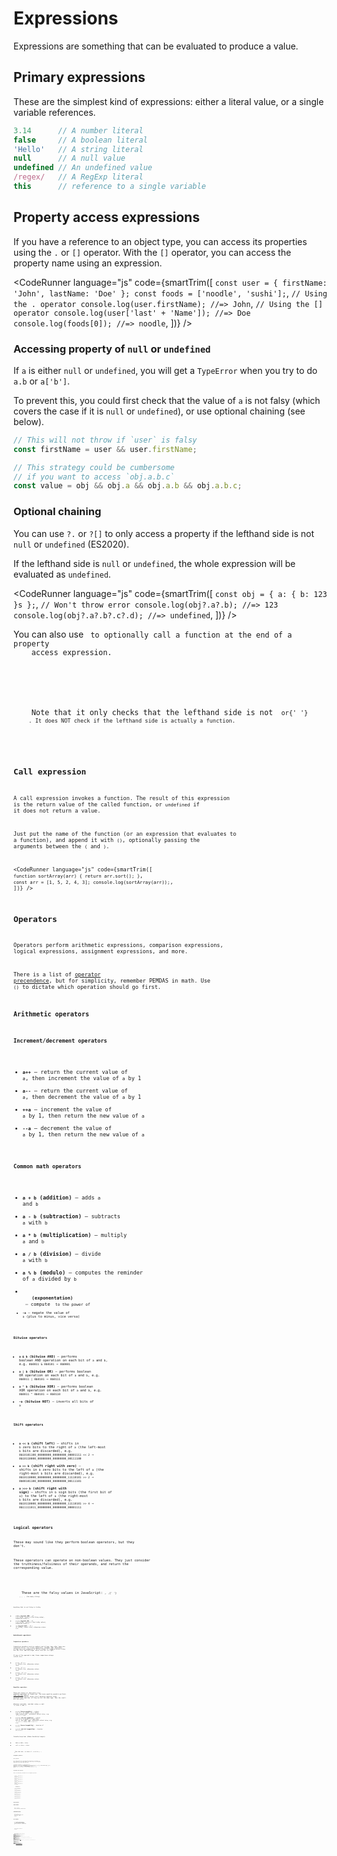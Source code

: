 
# Expressions

Expressions are something that can be evaluated to produce a value.

## Primary expressions

These are the simplest kind of expressions: either a literal value, or a single variable references.

<!-- prettier-ignore -->
```js
3.14      // A number literal
false     // A boolean literal
'Hello'   // A string literal
null      // A null value
undefined // An undefined value
/regex/   // A RegExp literal
this      // reference to a single variable
```

## Property access expressions

If you have a reference to an object type, you can access its properties using the `.` or `[]` operator. With the `[]` operator, you can access the property name using an expression.

<CodeRunner
  language="js"
  code={smartTrim([
    `
      const user = { firstName: 'John', lastName: 'Doe' };
      const foods = ['noodle', 'sushi'];
    `,
    `
      // Using the . operator
      console.log(user.firstName); //=> John
    `,
    `
      // Using the [] operator
      console.log(user['last' + 'Name']); //=> Doe
      console.log(foods[0]); //=> noodle
    `,
  ])}
/>

### Accessing property of `null` or `undefined`

If `a` is either `null` or `undefined`, you will get a `TypeError` when you try to do `a.b` or `a['b']`.

To prevent this, you could first check that the value of `a` is not falsy (which covers the case if it is `null` or `undefined`), or use optional chaining (see below).

```js
// This will not throw if `user` is falsy
const firstName = user && user.firstName;

// This strategy could be cumbersome
// if you want to access `obj.a.b.c`
const value = obj && obj.a && obj.a.b && obj.a.b.c;
```

### Optional chaining

You can use `?.` or `?[]` to only access a property if the lefthand side is not `null` or `undefined` (ES2020).

If the lefthand side is `null` or `undefined`, the whole expression will be evaluated as `undefined`.

<CodeRunner
  language="js"
  code={smartTrim([
    `
      const obj = {
        a: { b: 123 }s
      };
    `,
    `
      // Won't throw error
      console.log(obj?.a?.b); //=> 123
      console.log(obj?.a?.b?.c?.d); //=> undefined
    `,
  ])}
/>

<NoteBox>
  <p>
    You can also use <Code str="?.()" /> to optionally call a function at the end of a property
    access expression.
  </p>
  <p>
    Note that it only checks that the lefthand side is not <Code str="null" /> or{' '}
    <Code str="undefined" />. It does NOT check if the lefthand side is actually a function.
  </p>
</NoteBox>

## Call expression

A call expression invokes a function. The result of this expression is the return value of the called function, or `undefined` if it does not return a value.

Just put the name of the function (or an expression that evaluates to a function), and append it with `()`, optionally passing the arguments between the `(` and `)`.

<CodeRunner
  language="js"
  code={smartTrim([
    `
      function sortArray(arr) {
        return arr.sort();
      }
    `,
    `
      const arr = [1, 5, 2, 4, 3];
      console.log(sortArray(arr));
    `,
  ])}
/>

## Operators

Operators perform arithmetic expressions, comparison expressions, logical expressions, assignment expressions, and more.

There is a list of [operator precendence](https://developer.mozilla.org/en-US/docs/Web/JavaScript/Guide/Expressions_and_Operators#operator_precedence), but for simplicity, remember PEMDAS in math. Use `()` to dictate which operation should go first.

### Arithmetic operators

#### Increment/decrement operators

- **`a++`** &mdash; return the current value of `a`, then increment the value of `a` by 1
- **`a--`** &mdash; return the current value of `a`, then decrement the value of `a` by 1
- **`++a`** &mdash; increment the value of `a` by 1, then return the new value of `a`
- **`--a`** &mdash; decrement the value of `a` by 1, then return the new value of `a`

#### Common math operators

- **`a + b` (addition)** &mdash; adds `a` and `b`
- **`a - b` (subtraction)** &mdash; subtracts `a` with `b`
- **`a * b` (multiplication)** &mdash; multiply `a` and `b`
- **`a / b` (division)** &mdash; divide `a` with `b`
- **`a % b` (modulo)** &mdash; computes the reminder of `a` divided by `b`
- <b>
    <Code str="a ** b" /> (exponentation)
  </b> &mdash; compute <Code str="a" /> to the power of <Code str="b" />
- **`-a`** &mdash; negate the value of `a` (plus to minus, vice versa)

#### Bitwise operators

- **`a & b` (bitwise AND)** &mdash; performs boolean AND operation on each bit of `a` and `b`, e.g. `0b0011 & 0b0101` &rArr; `0b0001`
- **`a | b` (bitwise OR)** &mdash; performs boolean OR operation on each bit of `a` and `b`, e.g. `0b0011 | 0b0101` &rArr; `0b0111`
- **`a ^ b` (bitwise XOR)** &mdash; performs boolean XOR operation on each bit of `a` and `b`, e.g. `0b0011 ^ 0b0101` &rArr; `0b0110`
- **`~a` (bitwise NOT)** &mdash; inverts all bits of `a`

#### Shift operators

- **`a << b` (shift left)** &mdash; shifts in `b` zero bits to the right of `a` (the left-most `b` bits are discarded), e.g. `0b10101100_00000000_00000000_00001111 << 2` &rArr; `0b10110000_00000000_00000000_00111100`
- **`a >> b` (shift right with zero)** &mdash; shifts in `b` zero bits to the left of `a` (the right-most `b` bits are discarded), e.g. `0b10110000_00000000_00000000_11110101 >> 2` &rArr; `0b00101100_00000000_00000000_00111101`
- **`a >>> b` (shift right with sign)** &mdash; shifts in `b` sign bits (the first bit of `a`) to the left of `a` (the right-most `b` bits are discarded), e.g. `0b10110000_00000000_00000000_11110101 >> 4` &rArr; `0b11111011_00000000_00000000_00001111`

### Logical operators

These may sound like they perform boolean operators, but they don't.

These operators can operate on non-boolean values. They just consider the truthiness/<wbr/>falsiness of their operands, and return the corresponding value.

<NoteBox title="Falsy values">
  <p>
    These are the falsy values in JavaScript: <Code str="false" />, <Code str="undefined" />,{' '}
    <Code str="null" />, <Code str="0" />, <Code str="NaN" />, <Code str="''" /> (the empty string).
  </p>
  <p>Anything that is not falsy is truthy.</p>
</NoteBox>

- **`a && b` (logical AND)** &mdash; if `a` is falsy, return `a` (the falsy value), otherwise return `b`
- **`a || b` (logical OR)** &mdash; if `a` is truthy, return `a` (the truthy value), otherwise return `b`
- **`!a` (logical NOT)** &mdash; if `a` is truthy, return `false`, otherwise return `true`

### Relational operators

#### Comparison operators

Comparison operators work on numbers and strings (any other types are converted first). For string comparison, remember that JavaScript strings are just sequences of 16-bit values (it compares which string has the first smaller/larger value from left to right).

If any of the operand is `NaN`, these comparisons always return `false`.

- **`a < b`** &mdash; if `a` < `b`, return `true`, otherwise return `false`
- **`a > b`** &mdash; if `a` > `b`, return `true`, otherwise return `false`
- **`a <= b`** &mdash; if `a` &le; `b`, return `true`, otherwise return `false`
- **`a >= b`** &mdash; if `a` &ge; `b`, return `true`, otherwise return `false`

#### Equality operators

There are loose (`==`) and strict (`===`) equality operators in JavaScript. The Loose equality operator performs [type coercion](http://es5.github.io/#x11.9.3) before comparing the values, while strict equality operator _never_ performs type coercion (if they are not the same type, then the result will be `false`).

Whenever possible, consider using `===` and `!==` over `==` and `!=`.

- **`a == b` (loose equality)** &mdash; return `true` if `a` is "equal" to `b` (after type conversion), otherwise return `false`; e.g. `'1' == 1` &rArr; `true`
- **`a === b` (strict equality)** &mdash; return `true` if `a` is equal to `b` and they are of the same type, otherwise return `false`; e.g. `'1' === 1` &rArr; `false`, but `1 === 1` &rArr; `true`
- **`a != b` (loose inequality)** &mdash; inverse of `a == b`
- **`a !== b` (strict inequality)** &mdash; inverse of `a === b`

Caveats/surprises (blame JavaScript magic):

- `NaN === NaN` &rArr; `false`
- `null == false` &rArr; `false`

<NoteBox title="Checking for nullish value" type="info">
  You can use <Code str="a == null" /> to check if <Code str="a" /> is nullish (<Code str="null" />{' '}
  or <Code str="undefined" />
  ).
</NoteBox>

### Assignment operators

#### The `=` operator

This simply assigns the right-hand side expression to a variable, an object property, or an array element. The return value of an assignment expression is the right-hand side value.

<CodeRunner
  language="js"
  code={smartTrim([
    `
      let a = 0;
      a = (2 * 4) + 3;
      console.log(a); //=> 11
      console.log((a = 3) < 5); //=> true
      console.log(a); //=> 3
    `,
    `
      const obj = { x: 1 };
      obj.x = 2;
      console.log(obj.x); //=> 2
    `,
    `
      const arr = [1, 2, 3];
      arr[0] = 5;
      console.log(arr); //=> [ 5, 2, 3 ]
    `,
  ])}
/>

#### Assignment with operation

These are essentially shorthands for an assignment operation.

- **`a += b`** &mdash; equivalent to `a = a + b`
- **`a -= b`** &mdash; equivalent to `a = a - b`
- **`a *= b`** &mdash; equivalent to `a = a * b`
- **`a /= b`** &mdash; equivalent to `a = a / b`
- **`a %= b`** &mdash; equivalent to `a = a % b`
- <b>
    <Code str="a **= b" />
  </b> &mdash; equivalent to
  <Code str="a = a ** b" />
- **`a <<= b`** &mdash; equivalent to `a = a << b`
- **`a >>= b`** &mdash; equivalent to `a = a >> b`
- **`a >>>= b`** &mdash; equivalent to `a = a >>> b`
- **`a &= b`** &mdash; equivalent to `a = a & b`
- **`a |= b`** &mdash; equivalent to `a = a | b`
- **`a ^= b`** &mdash; equivalent to `a = a ^ b`

## Miscellaneous

### Ternary operator

- **`a ? b : c`** &mdash; if `a` is truthy, then return `b`, otherwise return `c`

### Concatenation operator

- **`a + b`** &mdash; if `a` or `b` is string, concatenates `a` and `b`, e.g. `'Hello' + 'World'` &rArr; `HelloWorld`

### The `??` operator

- **`a ?? b` (nullish coalescing operator)** &mdash; if `a` is not nullish (not `null` and not `undefined`), then return `a`, otherwise return `b`

<NoteBox title="Checking if a variable is defined" type="info">
  <p>
    Use <Code str="typeof myVar !== 'undefined'" /> to check if a variable <Code str="myVar" /> has
    been defined.
  </p>
  <p>
    If you use <Code str="myVar !== undefined" /> instead (note the subtleties), JavaScript will
    throw <Code str="ReferenceError" /> if <Code str="myVar" /> has not been defined.
  </p>
</NoteBox>

### The `in` operator

Checks if a property (a string, a number, or a `Symbol`) exists in an object.

<CodeRunner
  language="js"
  code={smartTrim([
    `
      const obj = { a: 1, b: 2, c: 3 };
      console.log('a' in obj); //=> true
      console.log('z' in obj); //=> false
    `,
    `
      const arr = [0, 1, 2];
      console.log(0 in arr); //=> true
      console.log(4 in obj); //=> false
    `,
  ])}
/>

### The `delete` operator

Deletes an object property or an array element. It returns `true` if the property/<wbr/>element existed, or `false` otherwise.

Note that it is not the same as assigning an `undefined` value to the object property or the array element. The original "key" is removed entirely (using the `in` operator will return `false`).

<CodeRunner
  language="js"
  code={smartTrim([
    `
      const obj = { a: 1, b: 2, c: 3 };
    `,
    `
      // These are not the same operation
      obj.b = undefined;
      delete obj.c;
    `,
    `
      console.log(obj); //=> { a: 1, b: undefined }
      console.log(obj.b, 'b' in obj); //=> undefined true
      console.log(obj.c, 'c' in obj); //=> undefined false
    `,
  ])}
/>

### The `typeof` operator

Returns the "type" of its operand, which is one of: `number`, `boolean`, `string`, `symbol`, `object`, `function`, or `bigint`. Note that `typeof null` &rArr; `'object'` ("null is a special kind of object").

<CodeRunner
  language="js"
  code={smartTrim([
    `
      console.log(typeof 2); //=> number
      console.log(typeof 'aloha'); //=> string
      console.log(typeof someUndefinedVariable); //=> undefined
      console.log(typeof null); //=> object
    `,
  ])}
/>

### The `instanceof` operator

Checks if an object is an instance of a class. That is, `obj instanceof Class` returns `true` if `a` inherits from `Class.prototype`, directly or indirectly. (It will become clear once we talk about [classes](/prog/js/in-depth/classes).)

<CodeRunner
  language="js"
  code={smartTrim([
    `
     let date = new Date();
     // Remember that Date inherits from Object
     console.log(date instanceof Date); //=> true
     console.log(date instanceof Object); //=> true
     console.log(date instanceof Number); //=> false
    `,
  ])}
/>

### The `void` operator

Discards the result of an expression, returning `undefined`.

<CodeRunner
  language="js"
  code={smartTrim([
    `
      console.log(void (1 + 3)); //=> undefined
    `,
  ])}
/>

### The `,` operator

`a, b` evaluates `a`, then evaluates `b`, then returns `b`.

<CodeRunner
  language="js"
  code={smartTrim([
    `
      // Look at the \`i++, j--\` part
      for(let i=0, j=5; i < j; i++, j--) {
        console.log(i, j);
      }
    `,
  ])}
/>

## References

<References
  references={[
    {
      text: 'JavaScript: The Definitive Guide, 7th Edition (David Flanagan)',
      description: 'Chapter 4. Expressions and Operators',
    },
    {
      text: 'Annotated ECMAScript 5.1 (es5.github.io)',
      description: '11.9.3 The Abstract Equality Comparison Algorithm',
      link: 'http://es5.github.io/#x11.9.3',
    },
    {
      text: 'Why (null == false) and (null == true) both return false? (Stack Overflow)',
      link: 'https://stackoverflow.com/a/27632549/5181368',
    },
  ]}
></References>
